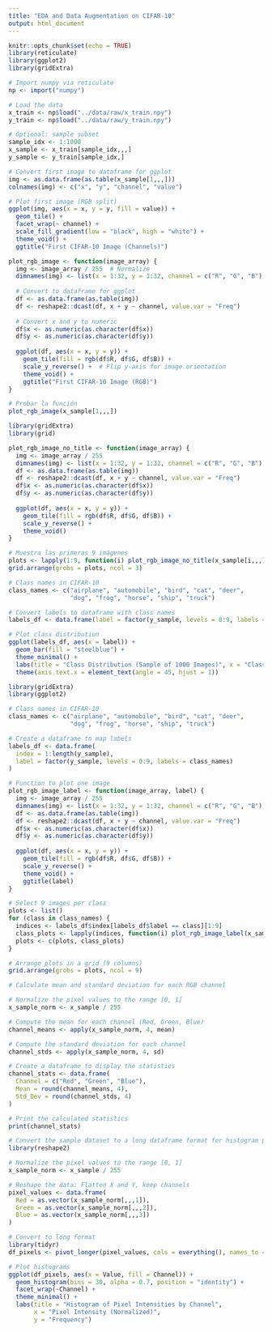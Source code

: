 ```yaml
---
title: "EDA and Data Augmentation on CIFAR-10"
output: html_document
---
```


```r
knitr::opts_chunk$set(echo = TRUE)
library(reticulate)
library(ggplot2)
library(gridExtra)
```

```r
# Import numpy via reticulate
np <- import("numpy")

# Load the data
x_train <- np$load("../data/raw/x_train.npy")
y_train <- np$load("../data/raw/y_train.npy")

# Optional: sample subset
sample_idx <- 1:1000
x_sample <- x_train[sample_idx,,,]
y_sample <- y_train[sample_idx,]
```


```r
# Convert first image to dataframe for ggplot
img <- as.data.frame(as.table(x_sample[1,,,]))
colnames(img) <- c("x", "y", "channel", "value")

# Plot first image (RGB split)
ggplot(img, aes(x = x, y = y, fill = value)) +
  geom_tile() +
  facet_wrap(~ channel) +
  scale_fill_gradient(low = "black", high = "white") +
  theme_void() +
  ggtitle("First CIFAR-10 Image (Channels)")

plot_rgb_image <- function(image_array) {
  img <- image_array / 255  # Normalize
  dimnames(img) <- list(x = 1:32, y = 1:32, channel = c("R", "G", "B"))
  
  # Convert to dataframe for ggplot
  df <- as.data.frame(as.table(img))
  df <- reshape2::dcast(df, x + y ~ channel, value.var = "Freq")
  
  # Convert x and y to numeric
  df$x <- as.numeric(as.character(df$x))
  df$y <- as.numeric(as.character(df$y))
  
  ggplot(df, aes(x = x, y = y)) +
    geom_tile(fill = rgb(df$R, df$G, df$B)) +
    scale_y_reverse() +  # Flip y-axis for image orientation
    theme_void() +
    ggtitle("First CIFAR-10 Image (RGB)")
}

# Probar la función
plot_rgb_image(x_sample[1,,,])
```


```r
library(gridExtra)
library(grid)

plot_rgb_image_no_title <- function(image_array) {
  img <- image_array / 255
  dimnames(img) <- list(x = 1:32, y = 1:32, channel = c("R", "G", "B"))
  df <- as.data.frame(as.table(img))
  df <- reshape2::dcast(df, x + y ~ channel, value.var = "Freq")
  df$x <- as.numeric(as.character(df$x))
  df$y <- as.numeric(as.character(df$y))
  
  ggplot(df, aes(x = x, y = y)) +
    geom_tile(fill = rgb(df$R, df$G, df$B)) +
    scale_y_reverse() +
    theme_void()
}

# Muestra las primeras 9 imágenes
plots <- lapply(1:9, function(i) plot_rgb_image_no_title(x_sample[i,,,]))
grid.arrange(grobs = plots, ncol = 3)
```

```r
# Class names in CIFAR-10
class_names <- c("airplane", "automobile", "bird", "cat", "deer",
                 "dog", "frog", "horse", "ship", "truck")

# Convert labels to dataframe with class names
labels_df <- data.frame(label = factor(y_sample, levels = 0:9, labels = class_names))

# Plot class distribution
ggplot(labels_df, aes(x = label)) +
  geom_bar(fill = "steelblue") +
  theme_minimal() +
  labs(title = "Class Distribution (Sample of 1000 Images)", x = "Class", y = "Count") +
  theme(axis.text.x = element_text(angle = 45, hjust = 1))
```
```r
library(gridExtra)
library(ggplot2)

# Class names in CIFAR-10
class_names <- c("airplane", "automobile", "bird", "cat", "deer",
                 "dog", "frog", "horse", "ship", "truck")

# Create a dataframe to map labels
labels_df <- data.frame(
  index = 1:length(y_sample),
  label = factor(y_sample, levels = 0:9, labels = class_names)
)

# Function to plot one image
plot_rgb_image_label <- function(image_array, label) {
  img <- image_array / 255
  dimnames(img) <- list(x = 1:32, y = 1:32, channel = c("R", "G", "B"))
  df <- as.data.frame(as.table(img))
  df <- reshape2::dcast(df, x + y ~ channel, value.var = "Freq")
  df$x <- as.numeric(as.character(df$x))
  df$y <- as.numeric(as.character(df$y))
  
  ggplot(df, aes(x = x, y = y)) +
    geom_tile(fill = rgb(df$R, df$G, df$B)) +
    scale_y_reverse() +
    theme_void() +
    ggtitle(label)
}

# Select 9 images per class
plots <- list()
for (class in class_names) {
  indices <- labels_df$index[labels_df$label == class][1:9]
  class_plots <- lapply(indices, function(i) plot_rgb_image_label(x_sample[i,,,], class))
  plots <- c(plots, class_plots)
}

# Arrange plots in a grid (9 columns)
grid.arrange(grobs = plots, ncol = 9)
```



```r
# Calculate mean and standard deviation for each RGB channel

# Normalize the pixel values to the range [0, 1]
x_sample_norm <- x_sample / 255

# Compute the mean for each channel (Red, Green, Blue)
channel_means <- apply(x_sample_norm, 4, mean)

# Compute the standard deviation for each channel
channel_stds <- apply(x_sample_norm, 4, sd)

# Create a dataframe to display the statistics
channel_stats <- data.frame(
  Channel = c("Red", "Green", "Blue"),
  Mean = round(channel_means, 4),
  Std_Dev = round(channel_stds, 4)
)

# Print the calculated statistics
print(channel_stats)
```

```r
# Convert the sample dataset to a long dataframe format for histogram plotting
library(reshape2)

# Normalize the pixel values to the range [0, 1]
x_sample_norm <- x_sample / 255

# Reshape the data: Flatten X and Y, keep channels
pixel_values <- data.frame(
  Red = as.vector(x_sample_norm[,,,1]),
  Green = as.vector(x_sample_norm[,,,2]),
  Blue = as.vector(x_sample_norm[,,,3])
)

# Convert to long format
library(tidyr)
df_pixels <- pivot_longer(pixel_values, cols = everything(), names_to = "Channel", values_to = "Value")

# Plot histograms
ggplot(df_pixels, aes(x = Value, fill = Channel)) +
  geom_histogram(bins = 30, alpha = 0.7, position = "identity") +
  facet_wrap(~Channel) +
  theme_minimal() +
  labs(title = "Histogram of Pixel Intensities by Channel", 
       x = "Pixel Intensity (Normalized)", 
       y = "Frequency")
```

